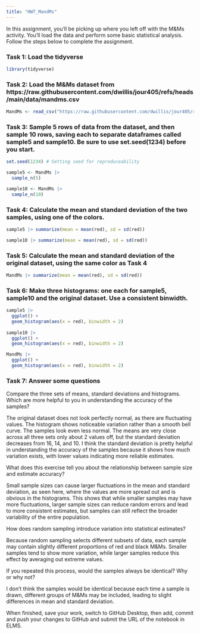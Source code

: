 ```yaml
---
title: "HW7_MandMs"
---
```


In this assignment, you'll be picking up where you left off with the M&Ms activity. You'll load the data and perform some basic statistical analysis. Follow the steps below to complete the assignment.

### Task 1: Load the tidyverse
```r
library(tidyverse)
```

### Task 2: Load the M&Ms dataset from https://raw.githubusercontent.com/dwillis/jour405/refs/heads/main/data/mandms.csv
```r
MandMs <- read_csv("https://raw.githubusercontent.com/dwillis/jour405/refs/heads/main/data/mandms.csv")
```

### Task 3: Sample 5 rows of data from the dataset, and then sample 10 rows, saving each to separate dataframes called sample5 and sample10. Be sure to use set.seed(1234) before you start.
```r
set.seed(1234) # Setting seed for reproduceability

sample5 <- MandMs |>
  sample_n(5)

sample10 <- MandMs |>
  sample_n(10)
```


### Task 4: Calculate the mean and standard deviation of the two samples, using one of the colors.
```r
sample5 |> summarize(mean = mean(red), sd = sd(red))

sample10 |> summarize(mean = mean(red), sd = sd(red))
```


### Task 5: Calculate the mean and standard deviation of the original dataset, using the same color as Task 4
```r
MandMs |> summarize(mean = mean(red), sd = sd(red))
```

### Task 6: Make three histograms: one each for sample5, sample10 and the original dataset. Use a consistent binwidth.
```r
sample5 |>
  ggplot() + 
  geom_histogram(aes(x = red), binwidth = 2)
  
sample10 |>
  ggplot() + 
  geom_histogram(aes(x = red), binwidth = 2)

MandMs |>
  ggplot() + 
  geom_histogram(aes(x = red), binwidth = 2)
```

### Task 7: Answer some questions

Compare the three sets of means, standard deviations and histograms. Which are more helpful to you in understanding the accuracy of the samples?

The original dataset does not look perfectly normal, as there are fluctuating values. The histogram shows noticeable variation rather than a smooth bell curve. The samples look even less normal. The means are very close across all three sets only about 2 values off, but the standard deviation decreases from 16, 14, and 10. I think the standard deviation is pretty helpful in understanding the accuracy of the samples because it shows how much variation exists, with lower values indicating more reliable estimates.

What does this exercise tell you about the relationship between sample size and estimate accuracy?

Small sample sizes can cause larger fluctuations in the mean and standard deviation, as seen here, where the values are more spread out and is obvious in the histograms. This shows that while smaller samples may have more fluctuations, larger sample sizes can reduce random errors and lead to more consistent estimates, but samples can still reflect the broader variability of the entire population.

How does random sampling introduce variation into statistical estimates?

Because random sampling selects different subsets of data, each sample may contain slightly different proportions of red and black M&Ms. Smaller samples tend to show more variation, while larger samples reduce this effect by averaging out extreme values.

If you repeated this process, would the samples always be identical? Why or why not?

I don't think the samples would be identical because each time a sample is drawn, different groups of M&Ms may be included, leading to slight differences in mean and standard deviation. 

When finished, save your work, switch to GitHub Desktop, then add, commit and push your changes to GitHub and submit the URL of the notebook in ELMS.
